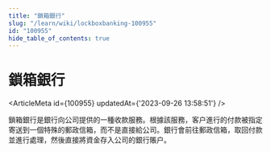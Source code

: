 ```yaml
---
title: "鎖箱銀行"
slug: "/learn/wiki/lockboxbanking-100955"
id: "100955"
hide_table_of_contents: true
---
```



# 鎖箱銀行

<ArticleMeta id={100955} updatedAt={'2023-09-26 13:58:51'} />
<div className='border-solid border-b border-t-0 my-4 border-[var(--ifm-color-gray-300)]' />

鎖箱銀行是銀行向公司提供的一種收款服務。根據該服務，客户進行的付款被指定寄送到一個特殊的郵政信箱，而不是直接給公司。銀行會前往郵政信箱，取回付款並進行處理，然後直接將資金存入公司的銀行賬户。
